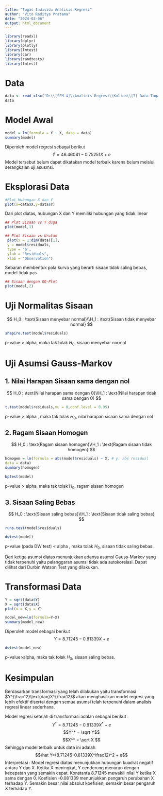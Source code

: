 ---
title: "Tugas Individu Analisis Regresi"
author: "Vito Raditya Pratama"
date: "2024-03-06"
output: html_document
---

```{r}
library(readxl)
library(dplyr)
library(plotly)
library(lmtest)
library(car)
library(randtests)
library(lmtest)
```
# Data
```{r}
data <- read_xlsx("D:\\[SEM 4]\\Analisis Regresi\\Kuliah\\[7] Data Tugas.xlsx")
data
```
# Model Awal

```{r}
model = lm(formula = Y ~ X, data = data)
summary(model)
```
Diperoleh model regresi sebagai berikut
$$\hat Y = 46.46041 - 0.75251X +e$$
Model tersebut belum dapat dikatakan model terbaik karena belum melalui serangkaian uji asusmsi.

# Eksplorasi Data

```{r}
#Plot Hubungan X dan Y
plot(x=data$X,y=data$Y)
```
Dari plot diatas, hubungan X dan Y memiliki hubungan yang tidak linear

```{r}
## Plot Sisaan vs Y duga
plot(model,1)
```

```{r}
## Plot Sisaan vs Urutan
 plot(x = 1:dim(data)[1],
 y = model$residuals,
 type = 'b',
 ylab = "Residuals",
 xlab = "Observation")
```
Sebaran membentuk pola kurva yang berarti sisaan tidak saling bebas, model tidak pas


```{r}
## Sisaan dengan QQ-Plot
plot(model,2)
```
# Uji Normalitas Sisaan
$$
H_0 : \text{Sisaan menyebar normal}\\H_1 : \text{Sisaan tidak menyebar normal}
$$
```{r}
shapiro.test(model$residuals)
```
p-value > alpha, maka tak tolak $H_0$, sisaan menyebar normal

# Uji Asumsi Gauss-Markov
##  1. Nilai Harapan Sisaan sama dengan nol
$$
H_0 : \text{Nilai harapan sama dengan 0}\\H_1 : \text{Nilai harapan tidak sama dengan 0}
$$
```{r}
t.test(model$residuals,mu = 0,conf.level = 0.95)
```
p-value > alpha , maka tak tolak $H_0$, nilai harapan sisaan sama dengan nol
 
## 2. Ragam Sisaan Homogen
$$
H_0 : \text{Ragam sisaan homogen}\\H_1 : \text{Ragam sisaan tidak homogen}
$$

```{r}
homogen = lm(formula = abs(model$residuals) ~ X, # y: abs residual
data = data)
summary(homogen)
 
bptest(model)
```
p-value > alpha, maka tak tolak $H_0$, ragam sisaan homogen

## 3. Sisaan Saling Bebas
$$
H_0 : \text{Sisaan saling bebas}\\H_1 : \text{Sisaan tidak saling bebas}
$$

```{r}
runs.test(model$residuals)
```
```{r}
dwtest(model)
```
p-value (pada DW test) < alpha , maka tolak $H_0$, sisaan tidak saling bebas.

Dari ketiga asumsi diatas menunjukkan adanya asumsi Gauss-Markov yang tidak terpenuhi yaitu pelanggaran asumsi tidak ada autokorelasi. Dapat dilihat dari Durbin Watson Test yang dilakukan.

# Transformasi Data
```{r}
Y = sqrt(data$Y)
X = sqrt(data$X)
plot(x = X,y = Y)
```
```{r}
model_new=lm(formula=Y~X)
summary(model_new)
```
Diperoleh model sebagai berikut
$$Y = 8.71245-0.81339X+e$$
```{r}
dwtest(model_new)
```
p-value>alpha, maka tak tolak $H_0$, sisaan saling bebas.

# Kesimpulan

Berdasarkan transformasi yang telah dilakukan yaitu transformasi $Y^{\frac12}\text{dan}X^{\frac12}$ akan menghasilkan model regresi yang lebih efektif disertai dengan semua asumsi telah terpenuhi dalam analisis regresi linear sederhana.  

Model regresi setelah di transformasi adalah sebagai berikut :
$$Y^*=8.71245-0.81339X^* + e$$ $$Y^* = \sqrt Y$$ $$X^* = \sqrt X $$
Sehingga model terbaik untuk data ini adalah:
$$\hat Y=(8.71245-0.81339X^\frac12)^2 + e$$
Interpretasi : Model regresi diatas menunjukkan hubungan kuadrat negatif antara Y dan X. Ketika X meningkat, Y cenderung menurun dengan kecepatan yang semakin cepat. 
Konstanta 8.71245 mewakili nilai Y ketika X sama dengan 0. Koefisien -0.081339 menunjukkan pengaruh perubahan X terhadap Y. Semakin besar nilai absolut koefisien, semakin besar pengaruh X terhadap Y.

